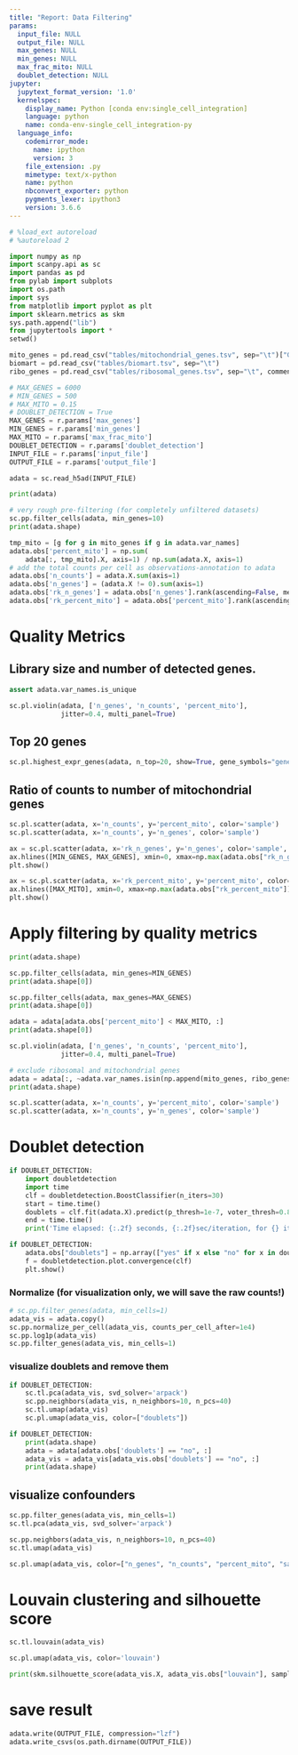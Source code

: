 ```yaml
---
title: "Report: Data Filtering"
params:
  input_file: NULL
  output_file: NULL
  max_genes: NULL
  min_genes: NULL
  max_frac_mito: NULL
  doublet_detection: NULL
jupyter:
  jupytext_format_version: '1.0'
  kernelspec:
    display_name: Python [conda env:single_cell_integration]
    language: python
    name: conda-env-single_cell_integration-py
  language_info:
    codemirror_mode:
      name: ipython
      version: 3
    file_extension: .py
    mimetype: text/x-python
    name: python
    nbconvert_exporter: python
    pygments_lexer: ipython3
    version: 3.6.6
---
```


```python
# %load_ext autoreload
# %autoreload 2

import numpy as np
import scanpy.api as sc
import pandas as pd
from pylab import subplots
import os.path
import sys
from matplotlib import pyplot as plt
import sklearn.metrics as skm
sys.path.append("lib")
from jupytertools import *
setwd()
```

```python
mito_genes = pd.read_csv("tables/mitochondrial_genes.tsv", sep="\t")["Gene stable ID"].values
biomart = pd.read_csv("tables/biomart.tsv", sep="\t")
ribo_genes = pd.read_csv("tables/ribosomal_genes.tsv", sep="\t", comment="#")["Gene stable ID"].values
```

```python
# MAX_GENES = 6000
# MIN_GENES = 500
# MAX_MITO = 0.15
# DOUBLET_DETECTION = True
MAX_GENES = r.params['max_genes']
MIN_GENES = r.params['min_genes']
MAX_MITO = r.params['max_frac_mito']
DOUBLET_DETECTION = r.params['doublet_detection']
INPUT_FILE = r.params['input_file']
OUTPUT_FILE = r.params['output_file']
```

```python
adata = sc.read_h5ad(INPUT_FILE)
```

```python
print(adata)
```

```python
# very rough pre-filtering (for completely unfiltered datasets)
sc.pp.filter_cells(adata, min_genes=10)
print(adata.shape)
```

```python
tmp_mito = [g for g in mito_genes if g in adata.var_names]
adata.obs['percent_mito'] = np.sum(
    adata[:, tmp_mito].X, axis=1) / np.sum(adata.X, axis=1)
# add the total counts per cell as observations-annotation to adata
adata.obs['n_counts'] = adata.X.sum(axis=1)
adata.obs['n_genes'] = (adata.X != 0).sum(axis=1)
adata.obs['rk_n_genes'] = adata.obs['n_genes'].rank(ascending=False, method="dense")
adata.obs['rk_percent_mito'] = adata.obs['percent_mito'].rank(ascending=True, method="dense")
```

# Quality Metrics
## Library size and number of detected genes.

```python
assert adata.var_names.is_unique
```

```python
sc.pl.violin(adata, ['n_genes', 'n_counts', 'percent_mito'],
             jitter=0.4, multi_panel=True)

```

## Top 20 genes

```python
sc.pl.highest_expr_genes(adata, n_top=20, show=True, gene_symbols="gene_symbols")
```

## Ratio of counts to number of mitochondrial genes

```python
sc.pl.scatter(adata, x='n_counts', y='percent_mito', color='sample')
sc.pl.scatter(adata, x='n_counts', y='n_genes', color='sample')
```

```python
ax = sc.pl.scatter(adata, x='rk_n_genes', y='n_genes', color='sample', show=False, legend_loc="none")
ax.hlines([MIN_GENES, MAX_GENES], xmin=0, xmax=np.max(adata.obs["rk_n_genes"]))
plt.show()
```

```python
ax = sc.pl.scatter(adata, x='rk_percent_mito', y='percent_mito', color='sample', show=False, legend_loc="none")
ax.hlines([MAX_MITO], xmin=0, xmax=np.max(adata.obs["rk_percent_mito"]))
plt.show()
```


# Apply filtering by quality metrics

```python
print(adata.shape)
```

```python
sc.pp.filter_cells(adata, min_genes=MIN_GENES)
print(adata.shape[0])
```

```python
sc.pp.filter_cells(adata, max_genes=MAX_GENES)
print(adata.shape[0])
```

```python
adata = adata[adata.obs['percent_mito'] < MAX_MITO, :]
print(adata.shape[0])
```

```python
sc.pl.violin(adata, ['n_genes', 'n_counts', 'percent_mito'],
             jitter=0.4, multi_panel=True)

```

```python
# exclude ribosomal and mitochondrial genes
adata = adata[:, ~adata.var_names.isin(np.append(mito_genes, ribo_genes))]
print(adata.shape)
```

```python
sc.pl.scatter(adata, x='n_counts', y='percent_mito', color='sample')
sc.pl.scatter(adata, x='n_counts', y='n_genes', color='sample')
```


# Doublet detection

```python
if DOUBLET_DETECTION:
    import doubletdetection
    import time
    clf = doubletdetection.BoostClassifier(n_iters=30)
    start = time.time()
    doublets = clf.fit(adata.X).predict(p_thresh=1e-7, voter_thresh=0.8)
    end = time.time()
    print('Time elapsed: {:.2f} seconds, {:.2f}sec/iteration, for {} iterations'.format(end-start, (end-start) / clf.n_iters, clf.n_iters))
```

```python
if DOUBLET_DETECTION:
    adata.obs["doublets"] = np.array(["yes" if x else "no" for x in doublets])
    f = doubletdetection.plot.convergence(clf)
    plt.show()
```

### Normalize (for visualization only, we will save the raw counts!)

```python
# sc.pp.filter_genes(adata, min_cells=1)
adata_vis = adata.copy()
sc.pp.normalize_per_cell(adata_vis, counts_per_cell_after=1e4)
sc.pp.log1p(adata_vis)
sc.pp.filter_genes(adata_vis, min_cells=1)
```

### visualize doublets and remove them

```python
if DOUBLET_DETECTION:
    sc.tl.pca(adata_vis, svd_solver='arpack')
    sc.pp.neighbors(adata_vis, n_neighbors=10, n_pcs=40)
    sc.tl.umap(adata_vis)
    sc.pl.umap(adata_vis, color=["doublets"])
```

```python
if DOUBLET_DETECTION:
    print(adata.shape)
    adata = adata[adata.obs['doublets'] == "no", :]
    adata_vis = adata_vis[adata_vis.obs['doublets'] == "no", :]
    print(adata.shape)
```

## visualize confounders

```python
sc.pp.filter_genes(adata_vis, min_cells=1)
sc.tl.pca(adata_vis, svd_solver='arpack')
```

```python
sc.pp.neighbors(adata_vis, n_neighbors=10, n_pcs=40)
sc.tl.umap(adata_vis)
```

```python
sc.pl.umap(adata_vis, color=["n_genes", "n_counts", "percent_mito", "sample", "patient", "origin"], ncols=2)
```

# Louvain clustering and silhouette score

```python
sc.tl.louvain(adata_vis)
```

```python
sc.pl.umap(adata_vis, color='louvain')
```

```python
print(skm.silhouette_score(adata_vis.X, adata_vis.obs["louvain"], sample_size=2000))
```

# save result
```python
adata.write(OUTPUT_FILE, compression="lzf")
adata.write_csvs(os.path.dirname(OUTPUT_FILE))
```
